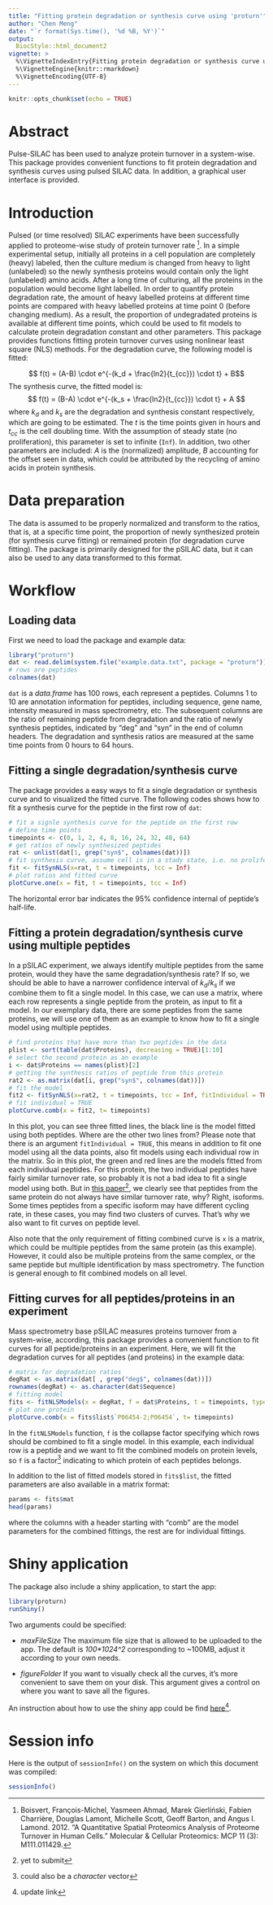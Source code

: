 ```yaml
---
title: "Fitting protein degradation or synthesis curve using 'proturn'"
author: "Chen Meng"
date: "`r format(Sys.time(), '%d %B, %Y')`"
output: 
  BiocStyle::html_document2
vignette: >
  %\VignetteIndexEntry{Fitting protein degradation or synthesis curve using 'proturn'}
  %\VignetteEngine{knitr::rmarkdown}
  %\VignetteEncoding{UTF-8}  
---
```


```r
knitr::opts_chunk$set(echo = TRUE)
```
# Abstract

Pulse-SILAC has been used to analyze protein turnover in a system-wise. This package 
provides convenient functions to fit protein degradation and synthesis curves
using pulsed SILAC data. In addition, a graphical user interface is provided.

# Introduction

Pulsed (or time resolved) SILAC experiments have been successfully applied to
proteome-wise study of protein turnover rate ^[Boisvert, François-Michel, Yasmeen Ahmad, Marek Gierliński, Fabien Charrière, Douglas Lamont, Michelle Scott, Geoff Barton, and Angus I. Lamond. 2012. “A Quantitative Spatial Proteomics Analysis of Proteome Turnover in Human Cells.” Molecular & Cellular Proteomics: MCP 11 (3): M111.011429.]. 
In a simple experimental setup,
initially all proteins in a cell population are completely (heavy) labeled, then 
the culture medium is changed from heavy to light (unlabeled) so the newly synthesis 
proteins would contain only the light (unlabeled) amino acids. After a long time of 
culturing, all the proteins in the population would become light labelled. In order to quantify 
protein degradation rate, the amount of heavy labelled proteins at different time points 
are compared with heavy labelled proteins at time point 0 (before changing medium). 
As a result, the proportion of undegradated proteins is available at different time points, which
could be used to fit models to calculate protein degradation constant and other parameters. 
This package provides functions fitting protein turnover curves using nonlinear least square (NLS) 
methods. For the degradation curve, the following model is fitted:

$$ f(t) = (A-B) \cdot e^{-(k_d + \frac{ln2}{t_{cc}}) \cdot t} + B$$
The synthesis curve, the fitted model is:
$$ f(t) = (B-A) \cdot e^{-(k_s + \frac{ln2}{t_{cc}}) \cdot t} + A $$
where $k_d$ and $k_s$ are the degradation and synthesis constant respectively, which are going to be estimated. The $t$ is the time points given in hours and $t_{cc}$ is the cell doubling time. With the assumption of steady state (no proliferation), this parameter is set to infinite (`Inf`). In addition, two other parameters are included: $A$ is the (normalized) amplitude, $B$ accounting for the offset seen in data, which could be attributed by the recycling of amino acids in protein synthesis.

# Data preparation
The data is assumed to be properly normalized and transform to the ratios, that is, at a specific time point, the proportion of newly synthesized protein (for synthesis curve fitting) or remained protein (for degradation curve fitting). 
The package is primarily designed for the pSILAC data, but it can also be used to any data transformed to this format. 

# Workflow
## Loading data
First we need to load the package and example data:
```r
library("proturn")
dat <- read.delim(system.file("example.data.txt", package = "proturn"))
# rows are peptides
colnames(dat)
```
`dat` is a *data.frame* has 100 rows, each represent a peptides. Columns 1 to 10 are annotation information for peptides, including sequence, gene name, intensity measured in mass spectrometry, etc. The subsequent columns are the ratio of remaining peptide from degradation and the ratio of newly synthesis peptides, indicated by "deg" and "syn" in the end of column headers. The degradation and synthesis ratios are measured at the same time points from 0 hours to 64 hours. 

## Fitting a single degradation/synthesis curve
The package provides a easy ways to fit a single degradation or synthesis curve and to visualized the fitted curve. The following codes shows how to fit a synthesis curve for the peptide in the first row of `dat`:
```r
# fit a signle synthesis curve for the peptide on the first row
# define time points
timepoints <- c(0, 1, 2, 4, 8, 16, 24, 32, 48, 64)
# get ratios of newly synthesized peptides
rat <- unlist(dat[1, grep("syn$", colnames(dat))])
# fit synthesis curve, assume cell is in a stady state, i.e. no proliferation. 
fit <- fitSynNLS(x=rat, t = timepoints, tcc = Inf)
# plot ratios and fitted curve
plotCurve.one(x = fit, t = timepoints, tcc = Inf)
```
The horizontal error bar indicates the 95% confidence internal of peptide's half-life. 

## Fitting a protein degradation/synthesis curve using multiple peptides
In a pSILAC experiment, we always identify multiple peptides from the same protein, would they have the same degradation/synthesis rate? If so, we should be able to have a narrower confidence interval of $k_d$/$k_s$ if we combine them to fit a single model. In this case, we can use a matrix, where each row represents a single peptide from the protein, as input to fit a model. In our exemplary data, there are some peptides from the same proteins, we will use one of them as an example to know how to fit a single model using multiple peptides. 

```r
# find proteins that have more than two peptides in the data
plist <- sort(table(dat$Proteins), decreasing = TRUE)[1:10]
# select the second protein as an example
i <- dat$Proteins == names(plist)[2]
# getting the synthesis ratios of peptide from this protein
rat2 <- as.matrix(dat[i, grep("syn$", colnames(dat))])
# fit the model
fit2 <- fitSynNLS(x=rat2, t = timepoints, tcc = Inf, fitIndividual = TRUE)
# fit individual = TRUE
plotCurve.comb(x = fit2, t= timepoints)
```
In this plot, you can see three fitted lines, the black line is the model fitted using both peptides. Where are the other two lines from? Please note that there is an argument `fitIndividual = TRUE`, this means in addition to fit one model using all the data points, also fit models using each individual row in the matrix. So in this plot, the green and red lines are the models fitted from each individual peptides. For this protein, the two individual peptides have fairly similar turnover rate, so probably it is not a bad idea to fit a single model using both. But in [this paper][ref]^[yet to submit], we clearly see that peptides from the same protein do not always have similar turnover rate, why? Right, isoforms. Some times peptides from a specific isoform may have different cycling rate, in these cases, you may find two clusters of curves. That's why we also want to fit curves on peptide level. 

Also note that the only requirement of fitting combined curve is `x` is a matrix, which could be multiple peptides from the same protein (as this example). However, it could also be multiple proteins from the same complex, or the same peptide but multiple identification by mass spectrometry. The function is general enough to fit combined models on all level.

## Fitting curves for all peptides/proteins in an experiment
Mass spectrometry base pSILAC measures proteins turnover from a system-wise, according, this package provides a convenient function to fit curves for all peptide/proteins in an experiment. Here, we will fit the degradation curves for all peptides (and proteins) in the example data:

```r
# matrix for degradation ratios
degRat <- as.matrix(dat[ , grep("deg$", colnames(dat))])
rownames(degRat) <- as.character(dat$Sequence)
# fitting model
fits <- fitNLSModels(x = degRat, f = dat$Proteins, t = timepoints, type = "deg", tcc = Inf)
# plot one protein
plotCurve.comb(x = fits$list$`P06454-2;P06454`, t= timepoints)
```
In the `fitNLSModels` function, `f` is the collapse factor specifying which rows should be combined to fit a single model. In this example, each individual row is a peptide and we want to fit the combined models on protein levels, so `f` is a factor^[could also be a *character* vector] indicating to which protein of each peptides belongs. 

In addition to the list of fitted models stored in `fits$list`, the fitted parameters are also available in a matrix format:
```r
params <- fits$mat
head(params)
```
where the columns with a header starting with "comb" are the model parameters for the combined fittings, the rest are for individual fittings.

# Shiny application
The package also include a shiny application, to start the app:
```r
library(proturn)
runShiny()
```
Two arguments could be specified:

* *maxFileSize* The maximum file size that is allowed to be uploaded to the app. The default is *100\*1024^2* corresponding to ~100MB, adjust it according to your own needs. 

* *figureFolder* If you want to visually check all the curves, it's more convenient to save them on your disk. This 
argument gives a control on where you want to save all the figures. 

An instruction about how to use the shiny app could be find [here][shinyintro]^[update link].


# Session info {.unnumbered}
Here is the output of `sessionInfo()` on the system on which this
document was compiled:

```r
sessionInfo()
```


[ref]: http://example.com/ "Title"
[shinyintro]: http://example.com/ "Title"